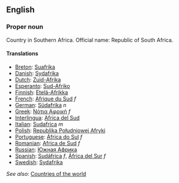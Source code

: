 ==English==

===Proper noun===

Country in Southern Africa. Official name: Republic of South Africa.

====Translations====

*[[Breton]]: [[Suafrika]]
*[[Danish]]: [[Sydafrika]]
*[[Dutch]]: [[Zuid-Afrika]]
*[[Esperanto]]: [[Sud-Afriko]]
*[[Finnish]]: [[Etelä-Afrikka]]
*[[French]]: [[Afrique du Sud]] ''f''
*[[German]]: [[Südafrika]] ''n''
*[[Greek]]: [[Νότια Αφρική]] ''f''
*[[Interlingua]]: [[Africa del Sud]]
*[[Italian]]: [[Sudafrica]] ''m''
*[[Polish]]: [[Republika Południowej Afryki]]
*[[Portuguese]]: [[África do Sul]] ''f''
*[[Romanian]]: [[Africa de Sud]] ''f''
*[[Russian]]: [[Южная Африка]]
*[[Spanish]]: [[Sudáfrica]] ''f'', [[África del Sur]] ''f''
*[[Swedish]]: [[Sydafrika]]

''See also'': [[Countries of the world]]